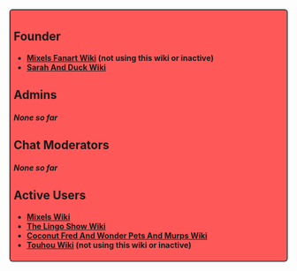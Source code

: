 <div class="helvectia" style="background-color:#ff5858; border:2px ridge #747474; border-radius:6px; padding:6px;">
==Founder==
*'''[http://mixels-fanart.wikia.com/wiki/User:Gumballcatcartoon Mixels Fanart Wiki] (not using this wiki or inactive)'''
*'''[http://sarah-and-duck.wikia.com/wiki/User:Gumballcatcartoon Sarah And Duck Wiki]'''
==Admins==
=====None so far=====
==Chat Moderators==
=====None so far=====
==Active Users==
*'''[http://mixels.wikia.com/wiki/User:Gumballcatcartoon Mixels Wiki]'''
*'''[http://the-lingo-show.wikia.com/wiki/User:Gumballcatcartoon The Lingo Show Wiki]'''
*'''[http://coconut-fred-and-wonder-pets-and-murps.wikia.com/wiki/User:Gumballcatcartoon Coconut Fred And Wonder Pets And Murps Wiki]'''
*'''[http://touhou.wikia.com/wiki/User:Gumballcatcartoon Touhou Wiki] (not using this wiki or inactive)'''